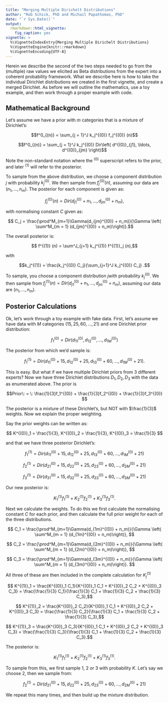 ```yaml
---
title: "Merging Multiple Dirichelt Distributions"
author: "Rob Schick, PhD and Michail Papathomas, PhD"
date: "`r Sys.Date()`"
output: 
  rmarkdown::html_vignette:
    fig_caption: yes
vignette: >
  %\VignetteIndexEntry{Merging Multiple Dirichelt Distributions}
  %\VignetteEngine{knitr::rmarkdown}
  %\VignetteEncoding{UTF-8}
---
```


Herein we describe the second of the two steps needed to go from the (multiple) raw values we elicited as Beta distributions from the expert into a coherent probability framework. What we describe here is how to take the individual Dirichlet distributions we created in the first vignette, and create a merged Dirichlet. As before we will outline the mathematics, use a toy example, and then work through a proper example with code.

## Mathematical Background
Let's assume we have a prior with $m$ categories that is a mixture of Dirichlet's:

$$f^0_{(n)} = \sum_{j = 1}^J k_j^{(0)} f_j^{(0)} (n)$$

$$f^0_{(n)} = \sum_{j = 1}^J k_j^{(0)} Dir\left( d^{(0)}_{j1}, \ldots, d^{(0)}_{jm} \right)$$

Note the non-standard notation where the $^{(0)}$ superscript refers to the prior, and later $^{(1)}$ will refer to the posterior.

To sample from the above distribution, we choose a component distribution $j$ with probability $k_j^{(0)}$. We then sample from $f_j^{(0)} (n)$, assuming our data are $(n_1, \ldots, n_m)$. The posterior for each component is given as:

$$ f_j^{(0)} (n) = Dir \left( d^{(0)}_{j1} + n_1, \ldots, d^{(0)}_{jm} + n_m\right ),$$

with normalising constant $C$ given as:

$$ C_j = \frac{\prod^M_{m=1}\Gamma(d_{jm}^{(0)} + n_m)}{\Gamma \left( \sum^M_{m = 1} (d_{jm}^{(0)} + n_m)\right)}.$$

The overall posterior is:

$$ f^{(1)} (n) = \sum^J_{j=1} k_j^{(1)} f^{(1)}_j (n),$$

with 

$$k_j^{(1)} = \frac{k_j^{(0)} C_j}{\sum_{j=1}^J k_j^{(0)} C_j} .$$

To sample, you choose a component distribution $j$with probability $k_j^{(0)}$. We then sample from $f_j^{(1)} (n) = Dir \left( d^{(0)}_{j1} + n_1, \ldots, d^{(0)}_{jm} + n_m\right )$, assuming our data are $(n_1, \ldots, n_m)$.

## Posterior Calculations
Ok, let's work through a toy example with fake data. First, let's assume we have data with $M$ categories $(15, 25, 60, \ldots, 21)$ and one Dirichlet prior distribution:

$$f_1^{(0)} = Dir(d_{11}^{(0)}, d_{12}^{(0)}, \ldots, d_{1M}^{(0)})$$

The posterior from which we'd sample is:

$$ f_1^{(1)} = Dir(d_{11}^{(0)} + 15, d_{12}^{(0)} + 25, d_{13}^{(0)} + 60, \ldots, d_{1M}^{(0)} + 21).$$

This is easy. But what if we have multiple Dirichlet priors from 3 different experts? Now we have three Dirichlet distributions $D_1, D_2, D_3$ with the data as enumerated above. The prior is 

$$Prior\: = \: \frac{1}{3}f_1^{(0)} +  \frac{1}{3}f_2^{(0)} + \frac{1}{3}f_3^{(0)} $$

The posterior is a mixture of these Dirichlet's, but NOT with $\frac{1}{3}$ weights. Now we explain the proper weighting.

Say the prior weights can be written as:

$$ K^{(0)}_1 = \frac{1}{3}, K^{(0)}_2 = \frac{1}{3}, K^{(0)}_3 = \frac{1}{3} $$

and that we have three posterior Dirichlet's: 

$$ f_1^{(1)} = Dir(d_{11}^{(0)} + 15, d_{12}^{(0)} + 25, d_{13}^{(0)} + 60, \ldots, d_{1M}^{(0)} + 21) $$

$$ f_2^{(1)} = Dir(d_{21}^{(0)} + 15, d_{22}^{(0)} + 25, d_{23}^{(0)} + 60, \ldots, d_{2M}^{(0)} + 21) $$

$$ f_3^{(1)} = Dir(d_{31}^{(0)} + 15, d_{32}^{(0)} + 25, d_{33}^{(0)} + 60, \ldots, d_{3M}^{(0)} + 21) $$

Our new posterior is:  

$$ K^{(1)}_1 f_1^{(1)} + K^{(1)}_2 f_2^{(1)} + K^{(1)}_3 f_3^{(1)}. $$

Next we calculate the weights. To do this we first calculate the normalising constant $C$ for each prior, and then calculate the full prior weight for each of the three distributions.

$$ C_1 = \frac{\prod^M_{m=1}\Gamma(d_{1m}^{(0)} + n_m)}{\Gamma \left( \sum^M_{m = 1} (d_{1m}^{(0)} + n_m)\right)}, $$

$$ C_2 = \frac{\prod^M_{m=1}\Gamma(d_{2m}^{(0)} + n_m)}{\Gamma \left( \sum^M_{m = 1} (d_{2m}^{(0)} + n_m)\right)}, $$

$$ C_3 = \frac{\prod^M_{m=1}\Gamma(d_{3m}^{(0)} + n_m)}{\Gamma \left( \sum^M_{m = 1} (d_{3m}^{(0)} + n_m)\right)}. $$

All three of these are then included in the complete calculation for $K^{(1)}_j$

$$ K^{(1)}_1  = \frac{K^{(0)}_1 C_1}{K^{(0)}_1 C_1 + K^{(0)}_2 C_2 + K^{(0)}_3 C_3} = \frac{\frac{1}{3} C_1}{\frac{1}{3} C_1 + \frac{1}{3} C_2 + \frac{1}{3} C_3},$$

$$ K^{(1)}_2  = \frac{K^{(0)}_2 C_2}{K^{(0)}_1 C_1 + K^{(0)}_2 C_2 + K^{(0)}_3 C_3} = \frac{\frac{1}{3} C_2}{\frac{1}{3} C_1 + \frac{1}{3} C_2 + \frac{1}{3} C_3},$$

$$ K^{(1)}_3  = \frac{K^{(0)}_3 C_3}{K^{(0)}_1 C_1 + K^{(0)}_2 C_2 + K^{(0)}_3 C_3} = \frac{\frac{1}{3} C_3}{\frac{1}{3} C_1 + \frac{1}{3} C_2 + \frac{1}{3} C_3}.$$

The posterior is:  

$$ K^{(1)}_1 f_1^{(1)} + K^{(1)}_2 f_2^{(1)} + K^{(1)}_3 f_3^{(1)}. $$

To sample from this, we first sample 1, 2 or 3 with probability $K$. Let's say we choose 2, then we sample from:

$$ f_2^{(1)} = Dir(d_{21}^{(0)} + 15, d_{22}^{(0)} + 25, d_{23}^{(0)} + 60, \ldots, d_{2M}^{(0)} + 21) $$

We repeat this many times, and then build up the mixture distribution.
